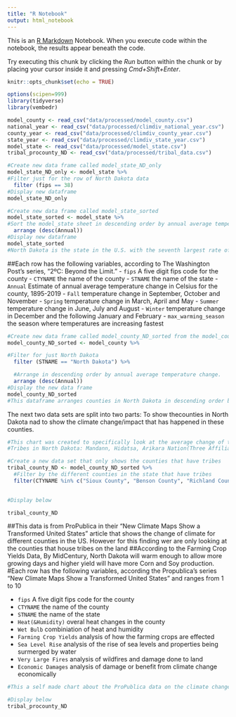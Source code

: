 ```yaml
---
title: "R Notebook"
output: html_notebook
---
```


This is an [R Markdown](http://rmarkdown.rstudio.com) Notebook. When you execute code within the notebook, the results appear beneath the code. 

Try executing this chunk by clicking the *Run* button within the chunk or by placing your cursor inside it and pressing *Cmd+Shift+Enter*. 

```r
knitr::opts_chunk$set(echo = TRUE)
```

```r
options(scipen=999)
library(tidyverse)
library(vembedr)
```

```r
model_county <- read_csv("data/processed/model_county.csv")
national_year <- read_csv("data/processed/climdiv_national_year.csv")
county_year <- read_csv("data/processed/climdiv_county_year.csv")
state_year <- read_csv("data/processed/climdiv_state_year.csv")
model_state <- read_csv("data/processed/model_state.csv")
tribal_procounty_ND <- read_csv("data/processed/tribal_data.csv")

```


```r
#Create new data frame called model_state_ND_only
model_state_ND_only <- model_state %>%
#Filter just for the row of North Dakota data  
  filter (fips == 38) 
#Display new dataframe
model_state_ND_only
```


```r
#Create new data frame called model_state_sorted
model_state_sorted <- model_state %>%
#Sort the model_state sheet in descending order by annual average temperature change  
  arrange (desc(Annual))
#Display new dataframe
model_state_sorted
#North Dakota is the state in the U.S. with the seventh largest rate of annual average temperature change. Each of the states with larger change are confined to one region: New England and the mid-Atlantic. North Dakota stands out as the first state on the list not in that region, but rather much closer to the Pacific coast. Some questions emerge: how does the high rate of temperature change affect crops grown in the state? How does the high rate of temperature change affect the growing season for agriculture in the state? Are there any correlated phenomena (ie. drought, rainfall, weather conditions, etc) that can be observed as a result of the high rate of temperature change? Why is the average annual temperature change in North Dakota more comparable to states in New England rather than other states around North Dakota?
```

##Each row has the following variables, according to The Washington Post's series, "2ºC: Beyond the Limit." 
- `fips` A five digit fips code for the county
- `CTYNAME` the name of the county
- `STNAME` the name of the state
- `Annual` Estimate of annual average temperature change in Celsius for the county, 1895-2019
- `Fall` temperature change in September, October and November
- `Spring` temperature change in March, April and May
- `Summer` temperature change in June, July and August
- `Winter` temperature change in December and the following January and February
- `max_warming_season` the season where temperatures are increasing fastest
```r
#Create new data frame called model_county_ND_sorted from the model_county dataframe
model_county_ND_sorted <- model_county %>%

#Filter for just North Dakota  
  filter (STNAME == "North Dakota") %>%

  #Arrange in descending order by annual average temperature change.  
  arrange (desc(Annual))
#Display the new data frame
model_county_ND_sorted
#This dataframe arranges counties in North Dakota in descending order by average annual temperature change. The top five counties listed are all in the northernmost part of the state, which poses some questions about what the agriculture is like there, what the terrain is like, what the population and industry is like, and how these are all affected by rising temperatures. Additionally, all top 5 counties have had average annual temperature increases of at least .31 degrees higher than the state average

```

The next two data sets are split into two parts: To show thecounties in North Dakota nad to show the climate change/impact that has happened in these counties.
```r

#This chart was created to specifically look at the average change of temperature in the counties that have tribes or nations in the state. 
#Tribes in North Dakota: Mandann, Hidatsa, Arikara Nation(Three Affiliated Tribes), Sisseton-Wahpeton Oyate Nation, Spirit Lake Nation, Standing Rock Sioux Tribe, and Turtle Mountain Band of Chippewa Indian

#Create a new data set that only shows the counties that have tribes
tribal_county_ND <- model_county_ND_sorted %>%
  #Filter by the different counties in the state that have tribes
  filter(CTYNAME %in% c("Sioux County", "Benson County", "Richland County" ,"Sargent County","Grant County","McLean County", " Mountrail County", "Dunn County", "McKenzie County", "Mercer County", "Ward County", "Rolette County" ))
 

#Display below

tribal_county_ND

```

##This data is from ProPublica in their "New Climate Maps Show a Transformed United States" article that shows the change of climate for different counties in the US. However for this finding wer are only looking at the counties that house tribes on the land
##According to the Farming Crop Yields Data, By MidCentury, North Dakota will warm enough to allow more growing days and higher yield will have more Corn and Soy production.
#Each row has the following variables, according the Propublica's series "New Climate Maps Show a Transformed United States" and ranges from 1 to 10

- `fips` A five digit fips code for the county
- `CTYNAME` the name of the county
- `STNAME` the name of the state
- `Heat(&Humidity)` overal heat changes in the county
- `Wet Bulb` combiniation of heat and humidity 
- `Farming Crop Yields` analysis of how the farming crops are effected
- `Sea Level Rise` analysis of the rise of sea levels and properties being surmerged by water
- `Very Large Fires` analysis of wildfires and damage done to land 
- `Economic Damages` analysis of damage or benefit from climate change economically

```r
#This a self made chart about the ProPublica data on the climate change of the different counties around the state. In the original dataset, shows  a range from 1 to 10 with 1 not being as alarming or impactful compared to 10 being very impactful and dangerous. Most of the counties in ND stay under a 5 which is good for the state as the change does not impact these counties as much. 

#Display below
tribal_procounty_ND 

```